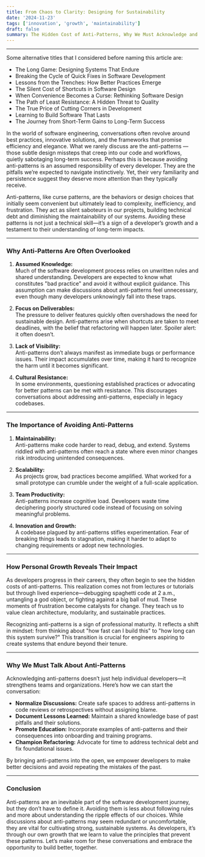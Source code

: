 ```yaml
---
title: From Chaos to Clarity: Designing for Sustainability 
date: '2024-11-23'
tags: ['innovation', 'growth', 'maintainability']
draft: false
summary: The Hidden Cost of Anti-Patterns, Why We Must Acknowledge and Avoid Them
---
```


---

Some alternative titles that I considered before naming this article are:

- The Long Game: Designing Systems That Endure
- Breaking the Cycle of Quick Fixes in Software Development
- Lessons from the Trenches: How Better Practices Emerge
- The Silent Cost of Shortcuts in Software Design
- When Convenience Becomes a Curse: Rethinking Software Design
- The Path of Least Resistance: A Hidden Threat to Quality
- The True Price of Cutting Corners in Development
- Learning to Build Software That Lasts
- The Journey from Short-Term Gains to Long-Term Success

In the world of software engineering, conversations often revolve around best practices, innovative solutions, and the frameworks that promise efficiency and elegance. What we rarely discuss are the anti-patterns — those subtle design missteps that creep into our code and workflows, quietly sabotaging long-term success. Perhaps this is because avoiding anti-patterns is an assumed responsibility of every developer. They are the pitfalls we’re expected to navigate instinctively. Yet, their very familiarity and persistence suggest they deserve more attention than they typically receive.

Anti-patterns, like curse patterns, are the behaviors or design choices that initially seem convenient but ultimately lead to complexity, inefficiency, and frustration. They act as silent saboteurs in our projects, building technical debt and diminishing the maintainability of our systems. Avoiding these patterns is not just a technical skill—it’s a sign of a developer’s growth and a testament to their understanding of long-term impacts.

---

### **Why Anti-Patterns Are Often Overlooked**
1. **Assumed Knowledge:**  
   Much of the software development process relies on unwritten rules and shared understanding. Developers are expected to know what constitutes "bad practice" and avoid it without explicit guidance. This assumption can make discussions about anti-patterns feel unnecessary, even though many developers unknowingly fall into these traps.

2. **Focus on Deliverables:**  
   The pressure to deliver features quickly often overshadows the need for sustainable design. Anti-patterns arise when shortcuts are taken to meet deadlines, with the belief that refactoring will happen later. Spoiler alert: it often doesn’t.

3. **Lack of Visibility:**  
   Anti-patterns don’t always manifest as immediate bugs or performance issues. Their impact accumulates over time, making it hard to recognize the harm until it becomes significant.

4. **Cultural Resistance:**  
   In some environments, questioning established practices or advocating for better patterns can be met with resistance. This discourages conversations about addressing anti-patterns, especially in legacy codebases.

---

### **The Importance of Avoiding Anti-Patterns**
1. **Maintainability:**  
   Anti-patterns make code harder to read, debug, and extend. Systems riddled with anti-patterns often reach a state where even minor changes risk introducing unintended consequences.

2. **Scalability:**  
   As projects grow, bad practices become amplified. What worked for a small prototype can crumble under the weight of a full-scale application.

3. **Team Productivity:**  
   Anti-patterns increase cognitive load. Developers waste time deciphering poorly structured code instead of focusing on solving meaningful problems.

4. **Innovation and Growth:**  
   A codebase plagued by anti-patterns stifles experimentation. Fear of breaking things leads to stagnation, making it harder to adapt to changing requirements or adopt new technologies.

---

### **How Personal Growth Reveals Their Impact**
As developers progress in their careers, they often begin to see the hidden costs of anti-patterns. This realization comes not from lectures or tutorials but through lived experience—debugging spaghetti code at 2 a.m., untangling a god object, or fighting against a big ball of mud. These moments of frustration become catalysts for change. They teach us to value clean architecture, modularity, and sustainable practices.

Recognizing anti-patterns is a sign of professional maturity. It reflects a shift in mindset: from thinking about "how fast can I build this" to "how long can this system survive?" This transition is crucial for engineers aspiring to create systems that endure beyond their tenure.

---

### **Why We Must Talk About Anti-Patterns**
Acknowledging anti-patterns doesn’t just help individual developers—it strengthens teams and organizations. Here’s how we can start the conversation:
- **Normalize Discussions:** Create safe spaces to address anti-patterns in code reviews or retrospectives without assigning blame.
- **Document Lessons Learned:** Maintain a shared knowledge base of past pitfalls and their solutions.
- **Promote Education:** Incorporate examples of anti-patterns and their consequences into onboarding and training programs.
- **Champion Refactoring:** Advocate for time to address technical debt and fix foundational issues.

By bringing anti-patterns into the open, we empower developers to make better decisions and avoid repeating the mistakes of the past.

---

### **Conclusion**
Anti-patterns are an inevitable part of the software development journey, but they don’t have to define it. Avoiding them is less about following rules and more about understanding the ripple effects of our choices. While discussions about anti-patterns may seem redundant or uncomfortable, they are vital for cultivating strong, sustainable systems. As developers, it’s through our own growth that we learn to value the principles that prevent these patterns. Let’s make room for these conversations and embrace the opportunity to build better, together.